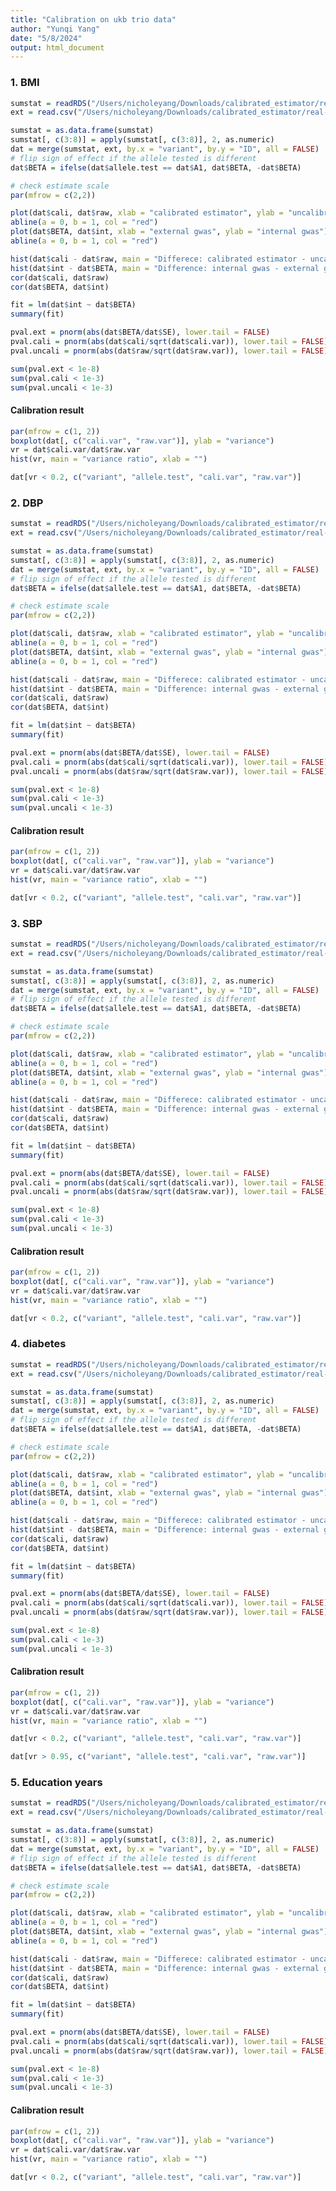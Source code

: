 ```yaml
---
title: "Calibration on ukb trio data"
author: "Yunqi Yang"
date: "5/8/2024"
output: html_document
---
```


### 1. BMI

```r
sumstat = readRDS("/Users/nicholeyang/Downloads/calibrated_estimator/real-data-analysis/result/trio_calibration_bmi.rds")
ext = read.csv("/Users/nicholeyang/Downloads/calibrated_estimator/real-data-analysis/gwas_bmi.linear", sep = "\t")
```

```r
sumstat = as.data.frame(sumstat)
sumstat[, c(3:8)] = apply(sumstat[, c(3:8)], 2, as.numeric)
dat = merge(sumstat, ext, by.x = "variant", by.y = "ID", all = FALSE)
# flip sign of effect if the allele tested is different
dat$BETA = ifelse(dat$allele.test == dat$A1, dat$BETA, -dat$BETA)
```

```r
# check estimate scale
par(mfrow = c(2,2))

plot(dat$cali, dat$raw, xlab = "calibrated estimator", ylab = "uncalibrated estimator")
abline(a = 0, b = 1, col = "red")
plot(dat$BETA, dat$int, xlab = "external gwas", ylab = "internal gwas")
abline(a = 0, b = 1, col = "red")

hist(dat$cali - dat$raw, main = "Differece: calibrated estimator - uncalibrated estimator", xlab = "")
hist(dat$int - dat$BETA, main = "Difference: internal gwas - external gwas", xlab = "")
cor(dat$cali, dat$raw)
cor(dat$BETA, dat$int)
```

```r
fit = lm(dat$int ~ dat$BETA)
summary(fit)
```

```r
pval.ext = pnorm(abs(dat$BETA/dat$SE), lower.tail = FALSE)
pval.cali = pnorm(abs(dat$cali/sqrt(dat$cali.var)), lower.tail = FALSE)
pval.uncali = pnorm(abs(dat$raw/sqrt(dat$raw.var)), lower.tail = FALSE)

sum(pval.ext < 1e-8)
sum(pval.cali < 1e-3)
sum(pval.uncali < 1e-3)
```

#### Calibration result

```r
par(mfrow = c(1, 2))
boxplot(dat[, c("cali.var", "raw.var")], ylab = "variance")
vr = dat$cali.var/dat$raw.var
hist(vr, main = "variance ratio", xlab = "")
```

```r
dat[vr < 0.2, c("variant", "allele.test", "cali.var", "raw.var")]
```






### 2. DBP

```r
sumstat = readRDS("/Users/nicholeyang/Downloads/calibrated_estimator/real-data-analysis/result/trio_calibration_dbp.rds")
ext = read.csv("/Users/nicholeyang/Downloads/calibrated_estimator/real-data-analysis/gwas_dbp.linear", sep = "\t")
```

```r
sumstat = as.data.frame(sumstat)
sumstat[, c(3:8)] = apply(sumstat[, c(3:8)], 2, as.numeric)
dat = merge(sumstat, ext, by.x = "variant", by.y = "ID", all = FALSE)
# flip sign of effect if the allele tested is different
dat$BETA = ifelse(dat$allele.test == dat$A1, dat$BETA, -dat$BETA)
```

```r
# check estimate scale
par(mfrow = c(2,2))

plot(dat$cali, dat$raw, xlab = "calibrated estimator", ylab = "uncalibrated estimator")
abline(a = 0, b = 1, col = "red")
plot(dat$BETA, dat$int, xlab = "external gwas", ylab = "internal gwas")
abline(a = 0, b = 1, col = "red")

hist(dat$cali - dat$raw, main = "Differece: calibrated estimator - uncalibrated estimator", xlab = "")
hist(dat$int - dat$BETA, main = "Difference: internal gwas - external gwas", xlab = "")
cor(dat$cali, dat$raw)
cor(dat$BETA, dat$int)
```

```r
fit = lm(dat$int ~ dat$BETA)
summary(fit)
```

```r
pval.ext = pnorm(abs(dat$BETA/dat$SE), lower.tail = FALSE)
pval.cali = pnorm(abs(dat$cali/sqrt(dat$cali.var)), lower.tail = FALSE)
pval.uncali = pnorm(abs(dat$raw/sqrt(dat$raw.var)), lower.tail = FALSE)

sum(pval.ext < 1e-8)
sum(pval.cali < 1e-3)
sum(pval.uncali < 1e-3)
```

#### Calibration result

```r
par(mfrow = c(1, 2))
boxplot(dat[, c("cali.var", "raw.var")], ylab = "variance")
vr = dat$cali.var/dat$raw.var
hist(vr, main = "variance ratio", xlab = "")
```

```r
dat[vr < 0.2, c("variant", "allele.test", "cali.var", "raw.var")]
```


### 3. SBP

```r
sumstat = readRDS("/Users/nicholeyang/Downloads/calibrated_estimator/real-data-analysis/result/trio_calibration_sbp.rds")
ext = read.csv("/Users/nicholeyang/Downloads/calibrated_estimator/real-data-analysis/gwas_sbp.linear", sep = "\t")
```

```r
sumstat = as.data.frame(sumstat)
sumstat[, c(3:8)] = apply(sumstat[, c(3:8)], 2, as.numeric)
dat = merge(sumstat, ext, by.x = "variant", by.y = "ID", all = FALSE)
# flip sign of effect if the allele tested is different
dat$BETA = ifelse(dat$allele.test == dat$A1, dat$BETA, -dat$BETA)
```

```r
# check estimate scale
par(mfrow = c(2,2))

plot(dat$cali, dat$raw, xlab = "calibrated estimator", ylab = "uncalibrated estimator")
abline(a = 0, b = 1, col = "red")
plot(dat$BETA, dat$int, xlab = "external gwas", ylab = "internal gwas")
abline(a = 0, b = 1, col = "red")

hist(dat$cali - dat$raw, main = "Differece: calibrated estimator - uncalibrated estimator", xlab = "")
hist(dat$int - dat$BETA, main = "Difference: internal gwas - external gwas", xlab = "")
cor(dat$cali, dat$raw)
cor(dat$BETA, dat$int)
```

```r
fit = lm(dat$int ~ dat$BETA)
summary(fit)
```

```r
pval.ext = pnorm(abs(dat$BETA/dat$SE), lower.tail = FALSE)
pval.cali = pnorm(abs(dat$cali/sqrt(dat$cali.var)), lower.tail = FALSE)
pval.uncali = pnorm(abs(dat$raw/sqrt(dat$raw.var)), lower.tail = FALSE)

sum(pval.ext < 1e-8)
sum(pval.cali < 1e-3)
sum(pval.uncali < 1e-3)
```

#### Calibration result

```r
par(mfrow = c(1, 2))
boxplot(dat[, c("cali.var", "raw.var")], ylab = "variance")
vr = dat$cali.var/dat$raw.var
hist(vr, main = "variance ratio", xlab = "")
```

```r
dat[vr < 0.2, c("variant", "allele.test", "cali.var", "raw.var")]
```


### 4. diabetes

```r
sumstat = readRDS("/Users/nicholeyang/Downloads/calibrated_estimator/real-data-analysis/result/trio_calibration_diabetes.rds")
ext = read.csv("/Users/nicholeyang/Downloads/calibrated_estimator/real-data-analysis/gwas_diabetes.linear", sep = "\t")
```

```r
sumstat = as.data.frame(sumstat)
sumstat[, c(3:8)] = apply(sumstat[, c(3:8)], 2, as.numeric)
dat = merge(sumstat, ext, by.x = "variant", by.y = "ID", all = FALSE)
# flip sign of effect if the allele tested is different
dat$BETA = ifelse(dat$allele.test == dat$A1, dat$BETA, -dat$BETA)
```

```r
# check estimate scale
par(mfrow = c(2,2))

plot(dat$cali, dat$raw, xlab = "calibrated estimator", ylab = "uncalibrated estimator")
abline(a = 0, b = 1, col = "red")
plot(dat$BETA, dat$int, xlab = "external gwas", ylab = "internal gwas")
abline(a = 0, b = 1, col = "red")

hist(dat$cali - dat$raw, main = "Differece: calibrated estimator - uncalibrated estimator", xlab = "")
hist(dat$int - dat$BETA, main = "Difference: internal gwas - external gwas", xlab = "")
cor(dat$cali, dat$raw)
cor(dat$BETA, dat$int)
```

```r
fit = lm(dat$int ~ dat$BETA)
summary(fit)
```

```r
pval.ext = pnorm(abs(dat$BETA/dat$SE), lower.tail = FALSE)
pval.cali = pnorm(abs(dat$cali/sqrt(dat$cali.var)), lower.tail = FALSE)
pval.uncali = pnorm(abs(dat$raw/sqrt(dat$raw.var)), lower.tail = FALSE)

sum(pval.ext < 1e-8)
sum(pval.cali < 1e-3)
sum(pval.uncali < 1e-3)
```


#### Calibration result

```r
par(mfrow = c(1, 2))
boxplot(dat[, c("cali.var", "raw.var")], ylab = "variance")
vr = dat$cali.var/dat$raw.var
hist(vr, main = "variance ratio", xlab = "")
```

```r
dat[vr < 0.2, c("variant", "allele.test", "cali.var", "raw.var")]
```

```r
dat[vr > 0.95, c("variant", "allele.test", "cali.var", "raw.var")]
```

### 5. Education years  

```r
sumstat = readRDS("/Users/nicholeyang/Downloads/calibrated_estimator/real-data-analysis/result/trio_calibration_education_yrs.rds")
ext = read.csv("/Users/nicholeyang/Downloads/calibrated_estimator/real-data-analysis/gwas_education_yrs.linear", sep = "\t")
```

```r
sumstat = as.data.frame(sumstat)
sumstat[, c(3:8)] = apply(sumstat[, c(3:8)], 2, as.numeric)
dat = merge(sumstat, ext, by.x = "variant", by.y = "ID", all = FALSE)
# flip sign of effect if the allele tested is different
dat$BETA = ifelse(dat$allele.test == dat$A1, dat$BETA, -dat$BETA)
```

```r
# check estimate scale
par(mfrow = c(2,2))

plot(dat$cali, dat$raw, xlab = "calibrated estimator", ylab = "uncalibrated estimator")
abline(a = 0, b = 1, col = "red")
plot(dat$BETA, dat$int, xlab = "external gwas", ylab = "internal gwas")
abline(a = 0, b = 1, col = "red")

hist(dat$cali - dat$raw, main = "Differece: calibrated estimator - uncalibrated estimator", xlab = "")
hist(dat$int - dat$BETA, main = "Difference: internal gwas - external gwas", xlab = "")
cor(dat$cali, dat$raw)
cor(dat$BETA, dat$int)
```

```r
fit = lm(dat$int ~ dat$BETA)
summary(fit)
```

```r
pval.ext = pnorm(abs(dat$BETA/dat$SE), lower.tail = FALSE)
pval.cali = pnorm(abs(dat$cali/sqrt(dat$cali.var)), lower.tail = FALSE)
pval.uncali = pnorm(abs(dat$raw/sqrt(dat$raw.var)), lower.tail = FALSE)

sum(pval.ext < 1e-8)
sum(pval.cali < 1e-3)
sum(pval.uncali < 1e-3)
```

#### Calibration result

```r
par(mfrow = c(1, 2))
boxplot(dat[, c("cali.var", "raw.var")], ylab = "variance")
vr = dat$cali.var/dat$raw.var
hist(vr, main = "variance ratio", xlab = "")
```

```r
dat[vr < 0.2, c("variant", "allele.test", "cali.var", "raw.var")]
```







